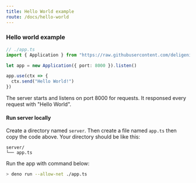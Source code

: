 ```yaml
---
title: Hello World example
route: /docs/hello-world
---
```


### Hello world example

```ts
// ./app.ts
import { Application } from "https://raw.githubusercontent.com/deligenius/deligenius/master/mod.ts"

let app = new Application({ port: 8000 }).listen()

app.use(ctx => {
  ctx.send("Hello World!")
})
```

The server starts and listens on port 8000 for requests.
It responsed every request with "Hello World".

#### Run server locally

Create a directory named `server`. Then create a file named
`app.ts` then copy the code above. Your directory should be like this:

```
server/
└── app.ts
```

Run the app with command below:

```bash
> deno run --allow-net ./app.ts
```

